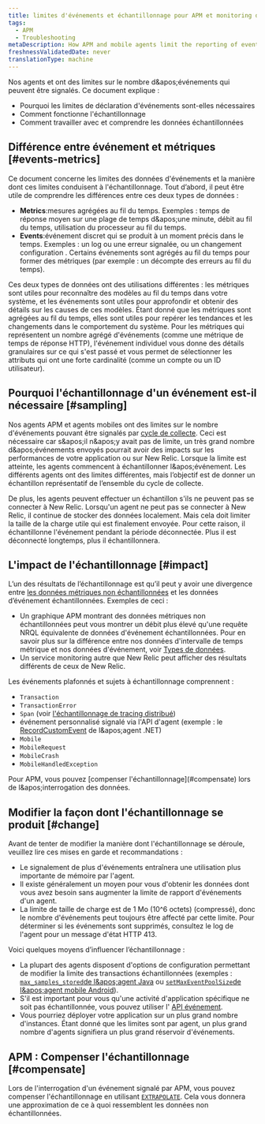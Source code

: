 ```yaml
---
title: limites d'événements et échantillonnage pour APM et monitoring des applications mobiles
tags:
  - APM
  - Troubleshooting
metaDescription: How APM and mobile agents limit the reporting of events and perform sampling when those limits are exceeded.
freshnessValidatedDate: never
translationType: machine
---
```


Nos agents <InlinePopover type="apm" />et <InlinePopover type="mobile" />ont des limites sur le nombre d&amp;apos;événements qui peuvent être signalés. Ce document explique :

* Pourquoi les limites de déclaration d'événements sont-elles nécessaires
* Comment fonctionne l'échantillonnage
* Comment travailler avec et comprendre les données échantillonnées

## Différence entre événement et métriques [#events-metrics]

Ce document concerne les limites des données d'événements et la manière dont ces limites conduisent à l'échantillonnage. Tout d’abord, il peut être utile de comprendre les différences entre ces deux types de données :

* <DNT>**Metrics**</DNT>:mesures agrégées au fil du temps. Exemples : temps de réponse moyen sur une plage de temps d&amp;apos;une minute, débit au fil du temps, utilisation du processeur au fil du temps.
* <DNT>**Events**</DNT>:événement discret qui se produit à un moment précis dans le temps. Exemples : un log ou une erreur signalée, ou un changement configuration . Certains événements sont agrégés au fil du temps pour former des métriques (par exemple : un décompte des erreurs au fil du temps).

Ces deux types de données ont des utilisations différentes : les métriques sont utiles pour reconnaître des modèles au fil du temps dans votre système, et les événements sont utiles pour approfondir et obtenir des détails sur les causes de ces modèles. Étant donné que les métriques sont agrégées au fil du temps, elles sont utiles pour repérer les tendances et les changements dans le comportement du système. Pour les métriques qui représentent un nombre agrégé d'événements (comme une métrique de temps de réponse HTTP), l'événement individuel vous donne des détails granulaires sur ce qui s'est passé et vous permet de sélectionner les attributs qui ont une forte cardinalité (comme un compte ou un ID utilisateur).

## Pourquoi l'échantillonnage d'un événement est-il nécessaire [#sampling]

Nos agents APM et agents mobiles ont des limites sur le nombre d'événements pouvant être signalés par [cycle de collecte](/docs/using-new-relic/welcome-new-relic/getting-started/glossary#harvest-cycle). Ceci est nécessaire car s&amp;apos;il n&amp;apos;y avait pas de limite, un très grand nombre d&amp;apos;événements envoyés pourrait avoir des impacts sur les performances de votre application ou sur New Relic. Lorsque la limite est atteinte, les agents commencent à échantillonner l&amp;apos;événement. Les différents agents ont des limites différentes, mais l’objectif est de donner un échantillon représentatif de l’ensemble du cycle de collecte.

De plus, les agents peuvent effectuer un échantillon s'ils ne peuvent pas se connecter à New Relic. Lorsqu'un agent ne peut pas se connecter à New Relic, il continue de stocker des données localement. Mais cela doit limiter la taille de la charge utile qui est finalement envoyée. Pour cette raison, il échantillonne l'événement pendant la période déconnectée. Plus il est déconnecté longtemps, plus il échantillonnera.

## L'impact de l'échantillonnage [#impact]

L’un des résultats de l’échantillonnage est qu’il peut y avoir une divergence entre [les données métriques non échantillonnées](/docs/using-new-relic/metrics/analyze-your-metrics/data-collection-metric-timeslice-event-data#overview) et les données d’événement échantillonnées. Exemples de ceci :

* Un graphique APM montrant des données métriques non échantillonnées peut vous montrer un débit plus élevé qu'une requête NRQL équivalente de données d'événement échantillonnées. Pour en savoir plus sur la différence entre nos données d'intervalle de temps métrique et nos données d'événement, voir [Types de données](/docs/using-new-relic/metrics/analyze-your-metrics/data-collection-metric-timeslice-event-data).
* Un service monitoring autre que New Relic peut afficher des résultats différents de ceux de New Relic.

Les événements plafonnés et sujets à échantillonnage comprennent :

* `Transaction`
* `TransactionError`
* `Span` (voir [l'échantillonnage de tracing distribué](/docs/apm/distributed-tracing/getting-started/how-new-relic-distributed-tracing-works#sampling))
* événement personnalisé signalé via l'API d'agent (exemple : le [RecordCustomEvent](/docs/agents/net-agent/net-agent-api/record-custom-event) de l&amp;apos;agent .NET)
* `Mobile`
* `MobileRequest`
* `MobileCrash`
* `MobileHandledException`

<Callout variant="important">
  Pour APM, vous pouvez [compenser l'échantillonnage](#compensate) lors de l&amp;apos;interrogation des données.
</Callout>

## Modifier la façon dont l'échantillonnage se produit [#change]

Avant de tenter de modifier la manière dont l'échantillonnage se déroule, veuillez lire ces mises en garde et recommandations :

* Le signalement de plus d'événements entraînera une utilisation plus importante de mémoire par l'agent.
* Il existe généralement un moyen pour vous d'obtenir les données dont vous avez besoin sans augmenter la limite de rapport d'événements d'un agent.
* La limite de taille de charge est de 1 Mo (10^6 octets) (compressé), donc le nombre d'événements peut toujours être affecté par cette limite. Pour déterminer si les événements sont supprimés, consultez le log de l'agent pour un message d'état HTTP 413.

Voici quelques moyens d’influencer l’échantillonnage :

* La plupart des agents disposent d'options de configuration permettant de modifier la limite des transactions échantillonnées (exemples : [`max_samples_stored`de l&amp;apos;agent Java](/docs/agents/java-agent/configuration/java-agent-configuration-config-file#ae-max_samples_stored) ou [`setMaxEventPoolSize`de l&amp;apos;agent mobile Android](/docs/mobile-monitoring/new-relic-mobile/mobile-sdk/set-max-event-pool-size/)).
* S'il est important pour vous qu'une activité d'application spécifique ne soit pas échantillonnée, vous pouvez utiliser l' [API événement](/docs/insights/insights-data-sources/custom-data/send-custom-events-event-api).
* Vous pourriez déployer votre application sur un plus grand nombre d'instances. Étant donné que les limites sont par agent, un plus grand nombre d'agents signifiera un plus grand réservoir d'événements.

## APM : Compenser l'échantillonnage [#compensate]

Lors de l'interrogation d'un événement signalé par APM, vous pouvez compenser l'échantillonnage en utilisant [`EXTRAPOLATE`](/docs/insights/nrql-new-relic-query-language/nrql-reference/nrql-syntax-components-functions#extrapolate). Cela vous donnera une approximation de ce à quoi ressemblent les données non échantillonnées.